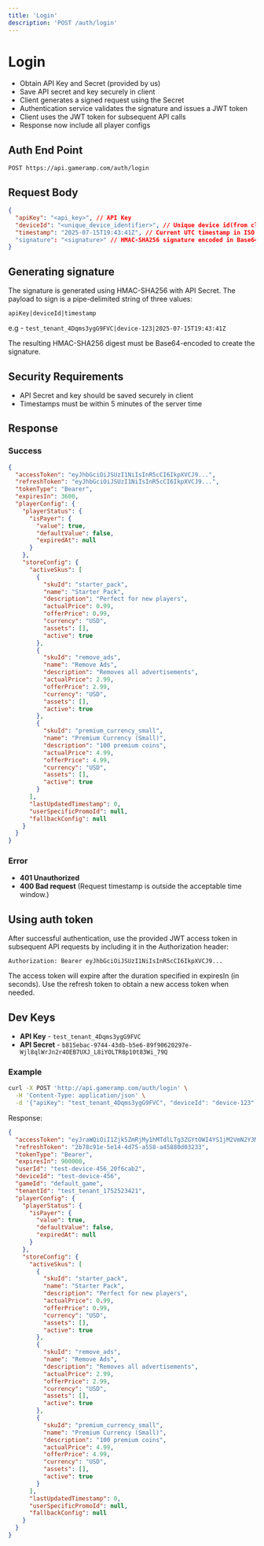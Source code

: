 ```yaml
---
title: 'Login'
description: 'POST /auth/login'
---
```


# Login

- Obtain API Key and Secret (provided by us)
- Save API secret and key securely in client
- Client generates a signed request using the Secret
- Authentication service validates the signature and issues a JWT token
- Client uses the JWT token for subsequent API calls
- Response now include all player configs

## Auth End Point

```
POST https://api.gameramp.com/auth/login
```

## Request Body

```json
{
  "apiKey": "<api_key>", // API Key
  "deviceId": "<unique_device_identifier>", // Unique device id(from client)
  "timestamp": "2025-07-15T19:43:41Z", // Current UTC timestamp in ISO 8601 format (YYYY-MM-DDThh:mm:ssZ)
  "signature": "<signature>" // HMAC-SHA256 signature encoded in Base64
}
```

## Generating signature

The signature is generated using HMAC-SHA256 with API Secret. The payload to sign is a pipe-delimited string of three values:

```
apiKey|deviceId|timestamp
```

e.g - `test_tenant_4Dqms3ygG9FVC|device-123|2025-07-15T19:43:41Z`

The resulting HMAC-SHA256 digest must be Base64-encoded to create the signature.

## Security Requirements

- API Secret and key should be saved securely in client
- Timestamps must be within 5 minutes of the server time

## Response

### Success

```json
{
  "accessToken": "eyJhbGciOiJSUzI1NiIsInR5cCI6IkpXVCJ9...",
  "refreshToken": "eyJhbGciOiJSUzI1NiIsInR5cCI6IkpXVCJ9...",
  "tokenType": "Bearer",
  "expiresIn": 3600,
  "playerConfig": {
    "playerStatus": {
      "isPayer": {
        "value": true,
        "defaultValue": false,
        "expiredAt": null
      }
    },
    "storeConfig": {
      "activeSkus": [
        {
          "skuId": "starter_pack",
          "name": "Starter Pack",
          "description": "Perfect for new players",
          "actualPrice": 0.99,
          "offerPrice": 0.99,
          "currency": "USD",
          "assets": [],
          "active": true
        },
        {
          "skuId": "remove_ads",
          "name": "Remove Ads",
          "description": "Removes all advertisements",
          "actualPrice": 2.99,
          "offerPrice": 2.99,
          "currency": "USD",
          "assets": [],
          "active": true
        },
        {
          "skuId": "premium_currency_small",
          "name": "Premium Currency (Small)",
          "description": "100 premium coins",
          "actualPrice": 4.99,
          "offerPrice": 4.99,
          "currency": "USD",
          "assets": [],
          "active": true
        }
      ],
      "lastUpdatedTimestamp": 0,
      "userSpecificPromoId": null,
      "fallbackConfig": null
    }
  }
}
```

### Error

- **401 Unauthorized**
- **400 Bad request** (Request timestamp is outside the acceptable time window.)

## Using auth token

After successful authentication, use the provided JWT access token in subsequent API requests by including it in the Authorization header:

```
Authorization: Bearer eyJhbGciOiJSUzI1NiIsInR5cCI6IkpXVCJ9...
```

The access token will expire after the duration specified in expiresIn (in seconds). Use the refresh token to obtain a new access token when needed.

## Dev Keys

- **API Key** - `test_tenant_4Dqms3ygG9FVC`
- **API Secret** - `b815ebac-9744-43db-b5e6-89f90620297e-Wjl8qlWrJn2r4OEB7UXJ_L8iYOLTR8p10t83Wi_79Q`

### Example

```bash
curl -X POST 'http://api.gameramp.com/auth/login' \
  -H 'Content-Type: application/json' \
  -d '{"apiKey": "test_tenant_4Dqms3ygG9FVC", "deviceId": "device-123", "timestamp": "2025-07-15T19:44:26Z", "signature": "/Sn9msNKK4ifTEYrGC/GKpRptolLIyWi4jsfdn5S4g8="}'
```

Response:
```json
{
  "accessToken": "eyJraWQiOiI1Zjk5ZmRjMy1hMTdlLTg3ZGYtOWI4YS1jM2VmN2Y3M2FiMmQiLCJhbGciOiJSUzI1NiJ9.eyJ0ZW5hbnRfaWQiOiJ0ZXN0X3RlbmFudF8xNzUyNTIzNDIxIiwiZGV2aWNlX2lkIjoidGVzdC1kZXZpY2UtNDU2IiwiZ2FtZV9pZCI6ImRlZmF1bHRfZ2FtZSIsInN1YiI6InRlc3QtZGV2aWNlLTQ1Nl8yMGY2Y2FiMiIsImlhdCI6MTc1NDQ4NTYyNSwiZXhwIjoxNzU0NDg2NTI1fQ.LcKpK5AGpJoxbZn2iPOBDx-IGcOTL6odTPUjXo_YW1rHZJYR2Mf42MjMDJO98Paq0d6AFHAIpTSjtzOp6Ih8qrMsfngmB0a_W3sNVEL4XBTw0rLDK7YSFOqD6MKlGQq9VPPO0kOWSYLgTuTAkzSVTuVMiqWjBsxuQOb-KknhVrDgMy6bVaHeK8fcqQP36iHW6Xy47dleEf60z7cLmBT4MRjb7cy3RUcDuOvN5c9LfVmSCjBALLG7MSJZbvAUv3JO5mit6soCQOnxl_klkoRO75aor5w9MAAhjRFD1sdJRRMC-feDxXzFOgeP_CMjPNvBfGl02MdVuLAsu8wqiBmCZA",
  "refreshToken": "2b78c91e-5e14-4d75-a558-a45880d03233",
  "tokenType": "Bearer",
  "expiresIn": 900000,
  "userId": "test-device-456_20f6cab2",
  "deviceId": "test-device-456",
  "gameId": "default_game",
  "tenantId": "test_tenant_1752523421",
  "playerConfig": {
    "playerStatus": {
      "isPayer": {
        "value": true,
        "defaultValue": false,
        "expiredAt": null
      }
    },
    "storeConfig": {
      "activeSkus": [
        {
          "skuId": "starter_pack",
          "name": "Starter Pack",
          "description": "Perfect for new players",
          "actualPrice": 0.99,
          "offerPrice": 0.99,
          "currency": "USD",
          "assets": [],
          "active": true
        },
        {
          "skuId": "remove_ads",
          "name": "Remove Ads",
          "description": "Removes all advertisements",
          "actualPrice": 2.99,
          "offerPrice": 2.99,
          "currency": "USD",
          "assets": [],
          "active": true
        },
        {
          "skuId": "premium_currency_small",
          "name": "Premium Currency (Small)",
          "description": "100 premium coins",
          "actualPrice": 4.99,
          "offerPrice": 4.99,
          "currency": "USD",
          "assets": [],
          "active": true
        }
      ],
      "lastUpdatedTimestamp": 0,
      "userSpecificPromoId": null,
      "fallbackConfig": null
    }
  }
}